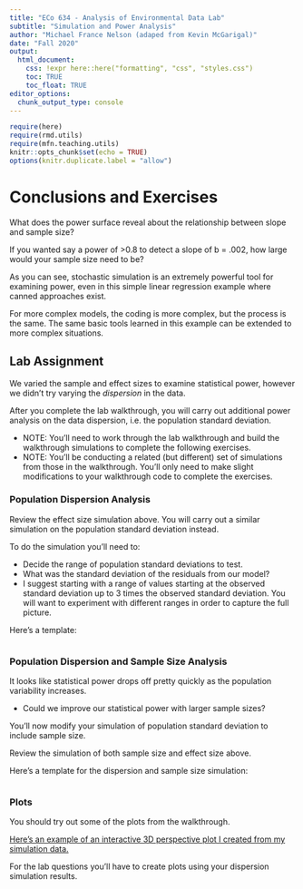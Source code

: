 ```yaml
---
title: "ECo 634 - Analysis of Environmental Data Lab"
subtitle: "Simulation and Power Analysis"
author: "Michael France Nelson (adaped from Kevin McGarigal)"
date: "Fall 2020"
output:
  html_document:
    css: !expr here::here("formatting", "css", "styles.css")
    toc: TRUE
    toc_float: TRUE
editor_options: 
  chunk_output_type: console
---
```


```r

require(here)
require(rmd.utils)
require(mfn.teaching.utils)
knitr::opts_chunk$set(echo = TRUE)
options(knitr.duplicate.label = "allow")

```

<!-- ```{r load_simulations, child = find_file("simulation_chunks_lab_11.Rmd", exact_match = TRUE), include = FALSE} -->
<!-- ``` -->





# Conclusions and Exercises

What does the power surface reveal about the relationship between slope and sample size?

If you wanted say a power of >0.8 to detect a slope of b = .002, how large would your sample size need to be?

As you can see, stochastic simulation is an extremely powerful tool for examining power, even in this simple linear regression example where canned approaches exist.

For more complex models, the coding is more complex, but the process is the same. The same basic tools learned in this example can be extended to more complex situations.




## Lab Assignment

We varied the sample and effect sizes to examine statistical power, however we didn't try varying the *dispersion* in the data.

After you complete the lab walkthrough, you will carry out additional power analysis on the data dispersion, i.e. the population standard deviation.

<div class="warnings">

- NOTE: You'll need to work through the lab walkthrough and build the walkthrough simulations to complete the following exercises.
- NOTE: You'll be conducting a related (but different) set of simulations from those in the walkthrough.  You'll only need to make slight modifications to your walkthrough code to complete the exercises.
</div>


### Population Dispersion Analysis

Review the effect size simulation above.  You will carry out a similar simulation on the population standard deviation instead.

To do the simulation you'll need to:

- Decide the range of population standard deviations to test.
- What was the standard deviation of the residuals from our model?
- I suggest starting with a range of values starting at the observed standard deviation up to 3 times the observed standard deviation.  You will want to experiment with different ranges in order to capture the full picture.

Here's a template:

```r
```




### Population Dispersion and Sample Size Analysis

It looks like statistical power drops off pretty quickly as the population variability increases.

- Could we improve our statistical power with larger sample sizes?


You'll now modify your simulation of population standard deviation to include sample size.

Review the simulation of both sample size and effect size above.

Here's a template for the dispersion and sample size simulation:




```r
```

### Plots

You should try out some of the plots from the walkthrough.  

<a href="/eco_602_634_2020/webGL/pop_sd_size_power_sim_plot.html" target="_blank">
Here's an example of an interactive 3D perspective plot I created from my simulation data.
</a>

For the lab questions you'll have to create plots using your dispersion simulation results.


<!-- 1.  A line plot of dispersion (x-axis) and statistical power (y-axis) with a dotted vertical red line at the observed population standard deviation value. -->

<!-- 2.  A contour plot of the ***sample size and population dispersion*** power simulation. -->

<!-- 3.  An interactive 3D perspective plot, using `persp3d` in package `rgl`, of the ***sample size and population dispersion*** power simulation.  You need to save this to an html file using `writeWebGL()` in the package `rgl`. Experiment with different values for the `width` and `height` arguments to customize the display size of the 3D plot. -->
<!--   - Your surface must be a different color than <a href="/eco_602_634_2020/webGL/pop_sd_size_power_sim_plot.html" target="_blank"> my example here.</a> -->




